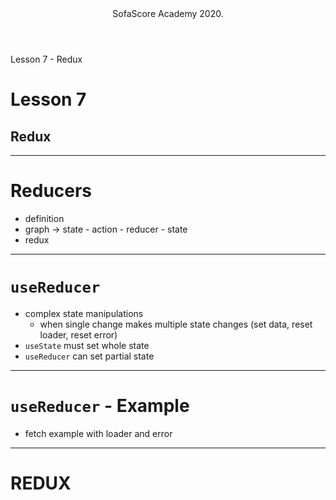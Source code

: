 

<!-- general markup for all slides -->

<Head>
  <title>SofaScore Academy 7</title>
</Head>
<Header>
  <div className="tC m8">SofaScore Academy 2020.</div>
</Header>
<Footer>
  <div className="tR m8">Lesson 7 - Redux</div>
</Footer>

<!-- Slides -->

# Lesson 7

## Redux

---

# Reducers

- definition
- graph -> state - action - reducer - state
- redux

---

# `useReducer`

- complex state manipulations
  - when single change makes multiple state changes (set data, reset loader, reset error)
- `useState` must set whole state
- `useReducer` can set partial state

---

<Invert>

# `useReducer` - Example

- fetch example with loader and error

</Invert>

---

# REDUX
